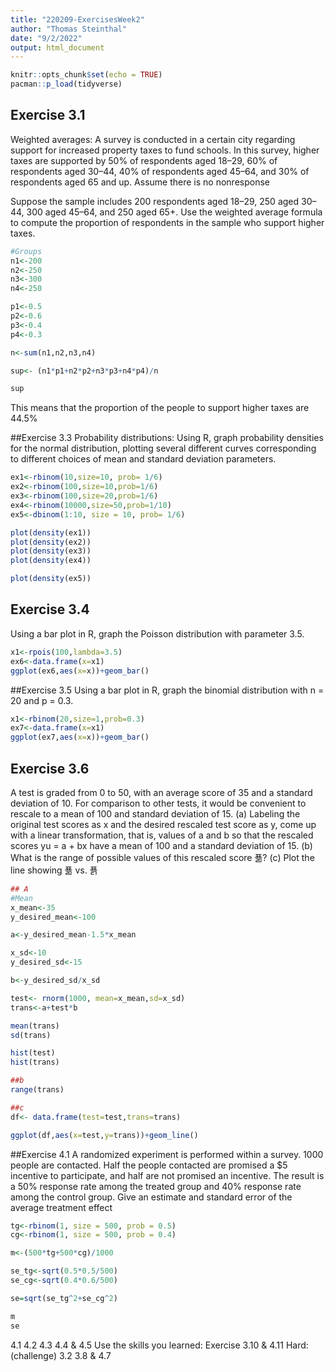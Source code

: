 ```yaml
---
title: "220209-ExercisesWeek2"
author: "Thomas Steinthal"
date: "9/2/2022"
output: html_document
---
```


```r
knitr::opts_chunk$set(echo = TRUE)
pacman::p_load(tidyverse)
```


## Exercise 3.1
 Weighted averages: A survey is conducted in a certain city regarding support for increased
property taxes to fund schools. In this survey, higher taxes are supported by 50% of respondents aged 18–29, 60% of respondents aged 30–44, 40% of respondents aged 45–64, and 30% of respondents aged 65 and up. Assume there is no nonresponse

Suppose the sample includes 200 respondents aged 18–29, 250 aged 30–44, 300 aged 45–64,
and 250 aged 65+. Use the weighted average formula to compute the proportion of respondents
in the sample who support higher taxes.

```r
#Groups
n1<-200
n2<-250
n3<-300
n4<-250

p1<-0.5
p2<-0.6
p3<-0.4
p4<-0.3

n<-sum(n1,n2,n3,n4)

sup<- (n1*p1+n2*p2+n3*p3+n4*p4)/n

sup

```
This means that the proportion of the people to support higher taxes are 44.5%

##Exercise 3.3
Probability distributions: Using R, graph probability densities for the normal distribution,
plotting several different curves corresponding to different choices of mean and standard
deviation parameters.
```r

ex1<-rbinom(10,size=10, prob= 1/6)
ex2<-rbinom(100,size=10,prob=1/6)
ex3<-rbinom(100,size=20,prob=1/6)
ex4<-rbinom(10000,size=50,prob=1/10)
ex5<-dbinom(1:10, size = 10, prob= 1/6)

plot(density(ex1))
plot(density(ex2))
plot(density(ex3))
plot(density(ex4))

plot(density(ex5))


```


## Exercise 3.4
Using a bar plot in R, graph the Poisson distribution with parameter
3.5.

```r
x1<-rpois(100,lambda=3.5)
ex6<-data.frame(x=x1)
ggplot(ex6,aes(x=x))+geom_bar()
```


##Exercise 3.5
Using a bar plot in R, graph the binomial distribution with n = 20 and
p = 0.3.
```r

x1<-rbinom(20,size=1,prob=0.3)
ex7<-data.frame(x=x1)
ggplot(ex7,aes(x=x))+geom_bar()

```

## Exercise 3.6
A test is graded from 0 to 50, with an average score of 35 and a standard
deviation of 10. For comparison to other tests, it would be convenient to rescale to a mean of 100 and standard deviation of 15.
(a) Labeling the original test scores as x and the desired rescaled test score as y, come up with a linear transformation, that is, values of a and b so that the rescaled scores yu = a + bx have a mean of 100 and a standard deviation of 15.
(b) What is the range of possible values of this rescaled score 푦?
(c) Plot the line showing 푦 vs. 푥
```r
## A
#Mean
x_mean<-35
y_desired_mean<-100

a<-y_desired_mean-1.5*x_mean

x_sd<-10
y_desired_sd<-15

b<-y_desired_sd/x_sd

test<- rnorm(1000, mean=x_mean,sd=x_sd)
trans<-a+test*b

mean(trans)
sd(trans)

hist(test)
hist(trans)
```
```r
##b
range(trans)
```

```r
##c
df<- data.frame(test=test,trans=trans)

ggplot(df,aes(x=test,y=trans))+geom_line()
```

##Exercise 4.1
A randomized experiment is performed within a survey. 1000 people are contacted. Half the people contacted are promised a $5 incentive to participate, and half are not promised an incentive. The result is a 50% response rate among the treated group and 40% response rate among the control group. Give an estimate and standard error of the average treatment effect

```r
tg<-rbinom(1, size = 500, prob = 0.5)
cg<-rbinom(1, size = 500, prob = 0.4)

m<-(500*tg+500*cg)/1000

se_tg<-sqrt(0.5*0.5/500)
se_cg<-sqrt(0.4*0.6/500)

se=sqrt(se_tg^2+se_cg^2)

m
se
```



4.1 4.2 4.3 4.4 & 4.5 
Use the skills you learned: 
Exercise 3.10 & 4.11
Hard: (challenge)
3.2 3.8 & 4.7
